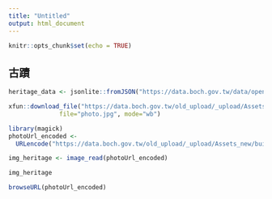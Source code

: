 ```yaml
---
title: "Untitled"
output: html_document
---
```


```r
knitr::opts_chunk$set(echo = TRUE)
```

## 古蹟

```r
heritage_data <- jsonlite::fromJSON("https://data.boch.gov.tw/data/opendata/v2/assetsCase/1.1.json")
```

```r
xfun::download_file("https://data.boch.gov.tw/old_upload/_upload/Assets_new/building/487/photo/嘉義仁武宮.jpg",
              file="photo.jpg", mode="wb")

library(magick)
photoUrl_encoded <- 
  URLencode("https://data.boch.gov.tw/old_upload/_upload/Assets_new/building/487/photo/嘉義仁武宮.jpg")

img_heritage <- image_read(photoUrl_encoded)

img_heritage
```

```r
browseURL(photoUrl_encoded)
```


